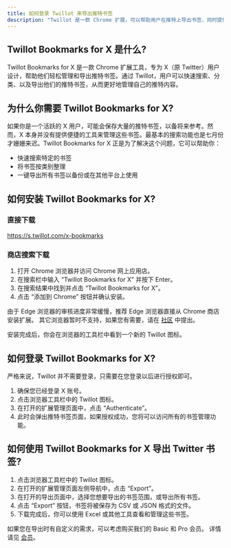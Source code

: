 ```yaml
---
title: 如何登录 Twillot 来导出推特书签
description: "Twillot 是一款 Chrome 扩展，可以帮助用户在推特上导出书签，同时提供各种增强书签管理相关的功能。即使你没有购买推特会员，也能够对书签进行管理。本文将介绍如何登录 Twillot 来导出推特书签。"
---
```


## Twillot Bookmarks for X 是什么?

Twillot Bookmarks for X 是一款 Chrome 扩展工具，专为 X（原 Twitter）用户设计，帮助他们轻松管理和导出推特书签。通过 Twillot，用户可以快速搜索、分类、以及导出他们的推特书签，从而更好地管理自己的推特内容。

## 为什么你需要 Twillot Bookmarks for X?

如果你是一个活跃的 X 用户，可能会保存大量的推特书签，以备将来参考。然而，X 本身并没有提供便捷的工具来管理这些书签。最基本的搜索功能也是七月份才姗姗来迟。Twillot Bookmarks for X 正是为了解决这个问题，它可以帮助你：

- 快速搜索特定的书签
- 将书签按类别整理
- 一键导出所有书签以备份或在其他平台上使用

## 如何安装 Twillot Bookmarks for X?

### 直接下载

https://s.twillot.com/x-bookmarks

### 商店搜索下载

1. 打开 Chrome 浏览器并访问 Chrome 网上应用店。
2. 在搜索栏中输入 “Twillot Bookmarks for X” 并按下 Enter。
3. 在搜索结果中找到并点击 “Twillot Bookmarks for X”。
4. 点击 “添加到 Chrome” 按钮并确认安装。

由于 Edge 浏览器的审核进度非常缓慢，推荐 Edge 浏览器直接从 Chrome 商店安装扩展。
其它浏览器暂时不支持，如果您有需要，请在 [社区](https://x.com/i/communities/1796857620672008306) 中提出。

安装完成后，你会在浏览器的工具栏中看到一个新的 Twillot 图标。

## 如何登录 Twillot Bookmarks for X?

严格来说，Twillot 并不需要登录，只需要在您登录以后进行授权即可。

1. 确保您已经登录 X 账号。
2. 点击浏览器工具栏中的 Twillot 图标。
3. 在打开的扩展管理页面中，点击 “Authenticate”。
4. 此时会弹出推特书签页面，如果授权成功，您将可以访问所有的书签管理功能。

## 如何使用 Twillot Bookmarks for X 导出 Twitter 书签?

1. 点击浏览器工具栏中的 Twillot 图标。
2. 在打开的扩展管理页面左侧导航中，点击 “Export”。
3. 在打开的导出页面中，选择您想要导出的书签范围，或导出所有书签。
4. 点击 “Export” 按钮，书签将被保存为 CSV 或 JSON 格式的文件。
5. 下载完成后，你可以使用 Excel 或其他工具查看和管理这些书签。

如果您在导出时有自定义的需求，可以考虑购买我们的 Basic 和 Pro 会员。
详情请见 [会员](https://s.twillot.com/x-bookmarks)。
